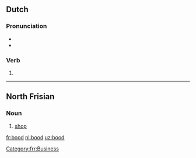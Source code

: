 ==Dutch==

===Pronunciation===
* {{audio|Nl-bood.ogg|Audio|lang=nl}}
* {{rhymes|oːt|lang=nl}}

===Verb===
{{nl-verb-form}}

# {{nl-verb form of|n=sg|t=past|m=ind|bieden}}

----

==North Frisian==

===Noun===
{{head|frr|noun|g=n|plural|boode}}

# {{label|frr|Mooring dialect}} [[shop]]

[[Category:frr:Business]]

[[fr:bood]]
[[nl:bood]]
[[uz:bood]]